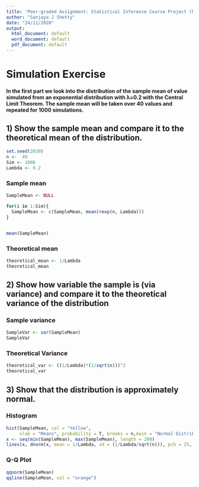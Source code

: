---
title: 'Peer-graded Assignment: Statistical Inference Course Project (Part-1)'
author: "Sanjaya J Shetty"
date: "24/11/2020"
output:
  html_document: default
  word_document: default
  pdf_document: default
---

# Simulation Exercise

#### In the first part we look into the distribution of the sample mean of value simulated from an exponential distribution with λ=0.2 with the Central Limit Theorem. The sample mean will be taken over 40 values and repeated for 1000 simulations.

## 1) Show the sample mean and compare it to the theoretical mean of the distribution.

```{r}
set.seed(2020)
n <-  40
Sim <- 1000
Lambda <- 0.2
```

### Sample mean
```{r}
SampleMean <- NULL

for(i in 1:Sim){
  SampleMean <- c(SampleMean, mean(rexp(n, Lambda)))
}


mean(SampleMean)
```

### Theoretical mean

```{r}
theoretical_mean <- 1/Lambda
theoretical_mean
```

## 2) Show how variable the sample is (via variance) and compare it to the theoretical variance of the distribution

### Sample variance
```{r}
SampleVar <- var(SampleMean)
SampleVar
```

### Theoretical Variance
```{r}
theoretical_var <- ((1/Lambda)*(1/sqrt(n)))^2
theoretical_var
```

## 3) Show that the distribution is approximately normal.

### Histogram
```{r}
hist(SampleMean, col = "Yellow",
     xlab = "Means", probability = T, breaks = n,main = "Normal Distribution Comparsion")
x <- seq(min(SampleMean), max(SampleMean), length = 200)
lines(x, dnorm(x, mean = 1/Lambda, sd = (1/Lambda/sqrt(n))), pch = 25, col = "red")
```

### Q-Q Plot
```{r}
qqnorm(SampleMean)
qqline(SampleMean, col = "orange")
```
